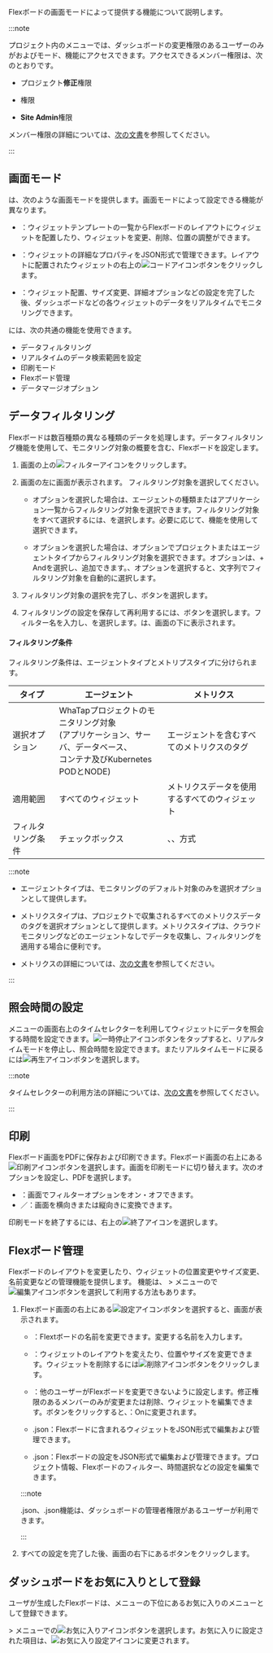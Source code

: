 Flexボードの画面モードによって提供する機能について説明します。

:::note

プロジェクト内の<Cmdname sid="side_flexboard" className="uitext" />メニューでは、ダッシュボードの変更権限のあるユーザーのみが<Cmdname sid="edit_mode" className="uitext" />および<Cmdname sid="admin" className="uitext" />モード、<Cmdname sid="filter" className="uitext" />機能にアクセスできます。アクセスできるメンバー権限は、次のとおりです。

  - プロジェクト**修正**権限 

  - <Cmdname sid="ITM06494" className="b600" />権限

  - **Site Admin**権限

メンバー権限の詳細については、[次の文書](../project/project-structure#member-auth)を参照してください。

:::

## 画面モード

<Cmdname sid="side_flexboard" className="uitext" />は、次のような画面モードを提供します。画面モードによって設定できる機能が異なります。

- <Cmdname sid="edit_mode" className="uitext" />：ウィジェットテンプレートの一覧からFlexボードのレイアウトにウィジェットを配置したり、ウィジェットを変更、削除、位置の調整ができます。

- <Cmdname sid="admin" className="uitext" />：ウィジェットの詳細なプロパティをJSON形式で管理できます。レイアウトに配置されたウィジェットの右上の![コードアイコン](/img/ico-custom-code.svg)ボタンをクリックします。

- <Cmdname sid="view_mode" className="uitext" />：ウィジェット配置、サイズ変更、詳細オプションなどの設定を完了した後、ダッシュボードなどの各ウィジェットのデータをリアルタイムでモニタリングできます。

<Cmdname sid="side_flexboard" className="uitext" />には、次の共通の機能を使用できます。

- データフィルタリング
- リアルタイムのデータ検索範囲を設定
- 印刷モード
- Flexボード管理
- データマージオプション

## データフィルタリング

Flexボードは数百種類の異なる種類のデータを処理します。データフィルタリング機能を使用して、モニタリング対象の概要を含む、Flexボードを設定します。

<ImgLang img='flexboard-filter.png' desc='Flexボード-フィルター' />

1. 画面の上の![フィルターアイコン](/img/ico-filter.svg)<Cmdname sid="filter" className="uitext" />をクリックします。 

2. 画面の左に<Cmdname sid="filter" className="uitext" />画面が表示されます。 フィルタリング対象を選択してください。

   - <Cmdname sid="agent" className="uitext" />オプションを選択した場合は、エージェントの種類またはアプリケーション一覧からフィルタリング対象を選択できます。フィルタリング対象をすべて選択するには、<Cmdname sid="select_all" className="uitext" />を選択します。必要に応じて、<Cmdname sid="search" className="uitext" />機能を使用して選択できます。

   - <Cmdname sid="metrics" className="uitext" />オプションを選択した場合は、<Cmdname sid="category" className="uitext" />オプションでプロジェクトまたはエージェントタイプからフィルタリング対象を選択できます。<Cmdname sid="category" className="uitext" />オプションは、<UI>+ And</UI>を選択し、追加できます。<Cmdname sid="contain" className="uitext" />、<Cmdname sid="exclude" className="uitext" />オプションを選択すると、文字列でフィルタリング対象を自動的に選択します。

3. フィルタリング対象の選択を完了し、<Cmdname sid="apply" className="uitext" />ボタンを選択します。 

4. フィルタリングの設定を保存して再利用するには、<Cmdname sid="save_filter" className="uitext" />ボタンを選択します。フィルター名を入力し、<Cmdname sid="save" className="uitext" />を選択します。<Cmdname sid="saved_filter" className="uitext" />は、<Cmdname sid="filter" className="uitext" />画面の下に表示されます。

#### フィルタリング条件

フィルタリング条件は、エージェントタイプとメトリプスタイプに分けられます。

| タイプ       | エージェント                                                                         | メトリクス                                                                                                                                  |
| --------- | ------------------------------------------------------------------------------ | -------------------------------------------------------------------------------------------------------------------------------------- |
| 選択オプション   | WhaTapプロジェクトのモニタリング対象<br/>(アプリケーション、サーバ、データベース、<br/>コンテナ及びKubernetes PODとNODE) | エージェントを含むすべてのメトリクスのタグ                                                                                                                  |
| 適用範囲      | すべてのウィジェット                                                                     | メトリクスデータを使用するすべてのウィジェット                                                                                                                |
| フィルタリング条件 | チェックボックス                                                                       | <Cmdname sid="equal" className="uitext" />、<Cmdname sid="contain" className="uitext" />、<Cmdname sid="exclude" className="uitext" />方式 |

:::note

- エージェントタイプは、モニタリングのデフォルト対象のみを選択オプションとして提供します。

- メトリクスタイプは、プロジェクトで収集されるすべてのメトリクスデータのタグを選択オプションとして提供します。メトリクスタイプは、クラウドモニタリングなどのエージェントなしでデータを収集し、フィルタリングを適用する場合に便利です。

- メトリクスの詳細については、[次の文書](metrics-intro)を参照してください。

:::

## 照会時間の設定

<Cmdname sid="side_flexboard" className="uitext" />メニューの画面右上のタイムセレクターを利用してウィジェットにデータを照会する時間を設定できます。![一時停止アイコン](/img/ic-pause-green.svg)ボタンをタップすると、リアルタイムモードを停止し、照会時間を設定できます。またリアルタイムモードに戻るには![再生アイコン](/img/ico-play-time.svg)ボタンを選択します。

:::note

タイムセレクターの利用方法の詳細については、[次の文書](usage-ui#timeselector)を参照してください。

:::

## 印刷

Flexボード画面をPDFに保存および印刷できます。Flexボード画面の右上にある![印刷アイコン](/img/ico-print.svg)ボタンを選択します。画面を印刷モードに切り替えます。次のオプションを設定し、<UI>PDF</UI><Cmdname sid="download" className="uitext" />を選択します。

- <Cmdname sid="filter_visible_msg" className="uitext" />：画面でフィルターオプションをオン・オフできます。
- <Cmdname sid="change_landscape_mode_msg" className="uitext" replace="horizontal" />／<Cmdname sid="change_landscape_mode_msg" className="uitext" replace="vertical" />：画面を横向きまたは縦向きに変換できます。

印刷モードを終了するには、右上の![終了アイコン](/img/ico-close.svg)<Cmdname sid="close_print_mode" className="uitext" />を選択します。

## Flexボード管理

Flexボードのレイアウトを変更したり、ウィジェットの位置変更やサイズ変更、名前変更などの管理機能を提供します。 <Cmdname sid="flexboard_management" className="uitext" />機能は、<Cmdname sid="side_dashboard" className="uitext" /> &gt; <Cmdname sid="side_flexboard" className="uitext" />メニューの<Cmdname sid="dashboard_list" className="uitext" />で![編集アイコン](/img/ico-edit.svg)ボタンを選択して利用する方法もあります。

1. Flexボード画面の右上にある![設定アイコン](/img/ico-setting.svg)ボタンを選択すると、<Cmdname sid="flexboard_management" className="uitext" />画面が表示されます。 

    - <Cmdname sid="rename" className="uitext" />：Flextボードの名前を変更できます。変更する名前を入力します。

    - <Cmdname sid="layout" className="uitext" />：ウィジェットのレイアウトを変えたり、位置やサイズを変更できます。ウィジェットを削除するには![削除アイコン](/img/ico-trash.svg)ボタンをクリックします。

    - <Cmdname sid="dont_allow_users_to_modify" className="uitext" />：他のユーザーがFlexボードを変更できないように設定します。修正権限のあるメンバーのみが変更または削除、ウィジェットを編集できます。ボタンをクリックすると、<Cmdname sid="dont_allow_users_to_modify" className="uitext" /><UI>：On</UI>に変更されます。

    - <Cmdname sid="widget" className="uitext" /><UI>.json</UI>：Flexボードに含まれるウィジェットをJSON形式で編集および管理できます。

    - <Cmdname sid="option" className="uitext" /><UI>.json</UI>：Flexボードの設定をJSON形式で編集および管理できます。プロジェクト情報、Flexボードのフィルター、時間選択などの設定を編集できます。

    :::note

    <Cmdname sid="widget" className="uitext" /><UI>.json</UI>、<Cmdname sid="option" className="uitext" /><UI>.json</UI>機能は、ダッシュボードの管理者権限があるユーザーが利用できます。

    :::

2. すべての設定を完了した後、画面の右下にある<Cmdname sid="save" className="uitext" />ボタンをクリックします。

## ダッシュボードをお気に入りとして登録

ユーザが生成したFlexボードは、<Cmdname sid="side_dashboard" className="uitext" />メニューの下位にあるお気に入りのメニューとして登録できます。

<Cmdname sid="side_dashboard" className="uitext" /> > <Cmdname sid="side_flexboard" className="uitext" />メニューで<Cmdname sid="dashboard_list" className="uitext" />の![お気に入りアイコン](/img/ico-favorite.svg)ボタンを選択します。お気に入りに設定された項目は、![お気に入り設定アイコン](/img/ico-favorite-check.svg)に変更されます。
